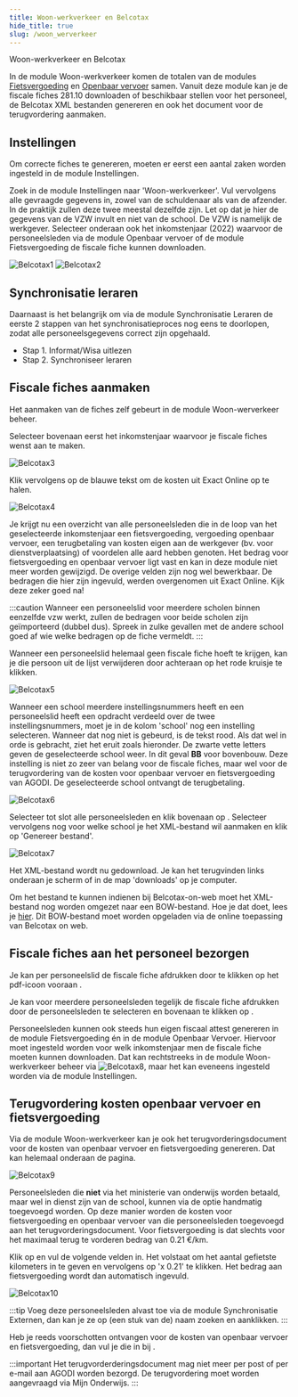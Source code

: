 ```yaml
---
title: Woon-werkverkeer en Belcotax
hide_title: true 
slug: /woon_werverkeer
---
```


<ImageTitle img="belcotax.png">Woon-werkverkeer en Belcotax</ImageTitle>

In de module Woon-werkverkeer komen de totalen van de modules [Fietsvergoeding](./fietsvergoeding) en [Openbaar vervoer](./openbaar_vervoer) samen. Vanuit deze module kan je de fiscale fiches 281.10 downloaden of beschikbaar stellen voor het personeel, de Belcotax XML bestanden genereren en ook het document voor de terugvordering aanmaken.

## Instellingen 

Om correcte fiches te genereren, moeten er eerst een aantal zaken worden ingesteld in de module Instellingen.

Zoek in de module Instellingen naar 'Woon-werkverkeer'. Vul vervolgens alle gevraagde gegevens in, zowel van de schuldenaar als van de afzender. In de praktijk zullen deze twee meestal dezelfde zijn. Let op dat je hier de gegevens van de VZW invult en niet van de school. De VZW is namelijk de werkgever. Selecteer onderaan ook het inkomstenjaar (2022) waarvoor de personeelsleden via de module Openbaar vervoer of de module Fietsvergoeding de fiscale fiche kunnen downloaden. 

![Belcotax1](./Belcotax1.jpg)
![Belcotax2](./Belcotax2.jpg)

## Synchronisatie leraren

Daarnaast is het belangrijk om via de module Synchronisatie Leraren de eerste 2 stappen van het synchronisatieproces nog eens te doorlopen, zodat alle personeelsgegevens correct zijn opgehaald. 

- Stap 1. Informat/Wisa uitlezen
- Stap 2. Synchroniseer leraren

## Fiscale fiches aanmaken

Het aanmaken van de fiches zelf gebeurt in de module Woon-werverkeer beheer.

Selecteer bovenaan eerst het inkomstenjaar waarvoor je fiscale fiches wenst aan te maken.

![Belcotax3](./Belcotax3.jpg)

Klik vervolgens op de blauwe tekst om de kosten uit Exact Online op te halen. 

![Belcotax4](./Belcotax4.jpg)

Je krijgt nu een overzicht van alle personeelsleden die in de loop van het geselecteerde inkomstenjaar een fietsvergoeding, vergoeding openbaar vervoer, een terugbetaling van kosten eigen aan de werkgever (bv. voor dienstverplaatsing) of voordelen alle aard hebben genoten. Het bedrag voor fietsvergoeding en openbaar vervoer ligt vast en kan in deze module niet meer worden gewijzigd. De overige velden zijn nog wel bewerkbaar. De bedragen die hier zijn ingevuld, werden overgenomen uit Exact Online. Kijk deze zeker goed na! 

:::caution
Wanneer een personeelslid voor meerdere scholen binnen eenzelfde vzw werkt, zullen de bedragen voor beide scholen zijn geïmporteerd (dubbel dus). Spreek in zulke gevallen met de andere school goed af wie welke bedragen op de fiche vermeldt.
:::

Wanneer een personeelslid helemaal geen fiscale fiche hoeft te krijgen, kan je die persoon uit de lijst verwijderen door achteraan op het rode kruisje <LegacyAction img="remove.png"/> te klikken. 

![Belcotax5](./Belcotax5.png)

Wanneer een school meerdere instellingsnummers heeft en een personeelslid heeft een opdracht verdeeld over de twee instellingsnummers, moet je in de kolom 'school' nog een instelling selecteren. Wanneer dat nog niet is gebeurd, is de tekst rood. Als dat wel in orde is gebracht, ziet het eruit zoals hieronder. De zwarte vette letters geven de geselecteerde school weer. In dit geval **BB** voor bovenbouw. Deze instelling is niet zo zeer van belang voor de fiscale fiches, maar wel voor de terugvordering van de kosten voor openbaar vervoer en fietsvergoeding van AGODI. De geselecteerde school ontvangt de terugbetaling.

![Belcotax6](./Belcotax6.jpg)

Selecteer tot slot alle personeelsleden en klik bovenaan op <LegacyAction img="belcotax.png" text="Belcotax XML aanmaken"/>. Selecteer vervolgens nog voor welke school je het XML-bestand wil aanmaken en klik op 'Genereer bestand'. 

![Belcotax7](./Belcotax7.jpg)

Het XML-bestand wordt nu gedownload. Je kan het terugvinden links onderaan je scherm of in de map 'downloads' op je computer.

Om het bestand te kunnen indienen bij Belcotax-on-web moet het XML-bestand nog worden omgezet naar een BOW-bestand. Hoe je dat doet, lees je [hier](https://www.tbvs.be/downloads/Xml_naar_bow.pdf). Dit BOW-bestand moet worden opgeladen via de online toepassing van Belcotax on web. 

## Fiscale fiches aan het personeel bezorgen

Je kan per personeelslid de fiscale fiche afdrukken door te klikken op het pdf-icoon vooraan <LegacyAction img="pdf.png"/>.

Je kan voor meerdere personeelsleden tegelijk de fiscale fiche afdrukken door de personeelsleden te selecteren en bovenaan te klikken op <LegacyAction img="klembord.png" text="Genereer fiches voor selectie"/>.

Personeelsleden kunnen ook steeds hun eigen fiscaal attest genereren in de module Fietsvergoeding én in de module Openbaar Vervoer. Hiervoor moet ingesteld worden voor welk inkomstenjaar men de fiscale fiche moeten kunnen downloaden.  Dat kan rechtstreeks in de module Woon-werkverkeer beheer via ![Belcotax8](./Belcotax8.jpg), maar het kan eveneens ingesteld worden via de module Instellingen. 

## Terugvordering kosten openbaar vervoer en fietsvergoeding 

Via de module Woon-werkverkeer kan je ook het terugvorderingsdocument voor de kosten van openbaar vervoer en fietsvergoeding genereren. Dat kan helemaal onderaan de pagina. 

![Belcotax9](./Belcotax9.jpg)

Personeelsleden die **niet** via het ministerie van onderwijs worden betaald, maar wel in dienst zijn van de school, kunnen via de optie  <LegacyAction img="gebruikers.png" text="Personeel sociaal secretariaat"/> handmatig toegevoegd worden. Op deze manier worden de kosten voor fietsvergoeding en openbaar vervoer van die personeelsleden toegevoegd aan het terugvorderingsdocument. Voor fietsvergoeding is dat slechts voor het maximaal terug te vorderen bedrag van 0.21 €/km. 

Klik op <LegacyAction img="plus.png" text="Persoon toevoegen"/> en vul de volgende velden in. Het volstaat om het aantal gefietste kilometers in te geven en vervolgens op 'x 0.21' te klikken. Het bedrag aan fietsvergoeding wordt dan automatisch ingevuld. 

![Belcotax10](./Belcotax10.jpg)

:::tip
Voeg deze personeelsleden alvast toe via de module Synchronisatie Externen, dan kan je ze op (een stuk van de) naam zoeken en aanklikken.
:::

Heb je reeds voorschotten ontvangen voor de kosten van openbaar vervoer en fietsvergoeding, dan vul je die in bij <LegacyAction img="geld.png" text="Voorschotten"/>.

:::important
Het terugvorderderingsdocument mag niet meer per post of per e-mail aan AGODI worden bezorgd. De terugvordering moet worden aangevraagd via Mijn Onderwijs. 
:::

